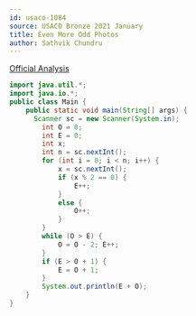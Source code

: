 ```yaml
---
id: usaco-1084
source: USACO Bronze 2021 January
title: Even More Odd Photos
author: Sathvik Chundru
---
```


[Official Analysis](http://www.usaco.org/current/data/sol_prob2_bronze_jan21.html)


<LanguageSection>

<JavaSection>

```java
import java.util.*;
import java.io.*;
public class Main {
	public static void main(String[] args) {
	  Scanner sc = new Scanner(System.in);
		int O = 0;
		int E = 0;
		int x;
		int n = sc.nextInt();
		for (int i = 0; i < n; i++) {
			x = sc.nextInt();
			if (x % 2 == 0) {
				E++;
			} 
			else {
				O++;
			}
		}
		while (O > E) { 
			O = O - 2; E++; 
		}
		if (E > O + 1) {
			E = O + 1;
		}
	  	System.out.println(E + O);
  	}
}
```

</JavaSection>

</LanguageSection>
